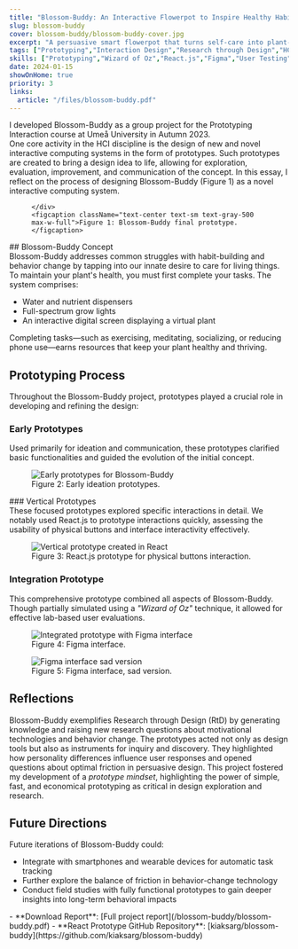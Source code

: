 ```yaml
---
title: "Blossom-Buddy: An Interactive Flowerpot to Inspire Healthy Habits"
slug: blossom-buddy
cover: blossom-buddy/blossom-buddy-cover.jpg
excerpt: "A persuasive smart flowerpot that turns self-care into plant-care by linking personal task completion to a plant's water, nutrients, and light."
tags: ["Prototyping","Interaction Design","Research through Design","HCI","Persuasive Technology","UX"]
skills: ["Prototyping","Wizard of Oz","React.js","Figma","User Testing"]
date: 2024-01-15
showOnHome: true
priority: 3
links:
  article: "/files/blossom-buddy.pdf"
---
```



<div className="mb-4">
I developed Blossom-Buddy as a group project for the Prototyping Interaction course at Umeå University in Autumn 2023.
</div>

<div className="mb-4">
  One core activity in the HCI discipline is the design of new and novel interactive computing systems in the form of prototypes. Such prototypes are created to bring a design idea to life, allowing for exploration, evaluation, improvement, and communication of the concept. In this essay, I reflect on the process of designing Blossom-Buddy (Figure 1) as a novel interactive computing system.
</div>

<div className="max-w-md mx-auto">
  <figure className="my-8">
      <div className="relative w-full aspect-[2/2.3] cursor-zoom-in">
    <ZoomImage src="/blossom-buddy/blossom-buddy.jpg" alt="Business Management Platform" fill />

    </div>
    <figcaption className="text-center text-sm text-gray-500 max-w-full">Figure 1: Blossom-Buddy final prototype.</figcaption>
  </figure>
</div>
## Blossom-Buddy Concept

<div className="mb-4">
  Blossom-Buddy addresses common struggles with habit-building and behavior change by tapping into our innate desire to care for living things. 
  To maintain your plant's health, you must first complete your tasks. The system comprises:
</div>
<ul className="list-disc list-inside space-y-1 mb-6">
  <li>Water and nutrient dispensers</li>
  <li>Full-spectrum grow lights</li>
  <li>An interactive digital screen displaying a virtual plant</li>
</ul>

<div className="mb-8">
  Completing tasks—such as exercising, meditating, socializing, or reducing phone use—earns resources that keep your plant healthy and thriving.
</div>

## Prototyping Process

<div className="mb-4">Throughout the Blossom-Buddy project, prototypes played a crucial role in developing and refining the design:</div>

### Early Prototypes
<p className="mb-4">Used primarily for ideation and communication, these prototypes clarified basic functionalities and guided the evolution of the initial concept.</p>

<figure className="my-8">
  <img src="/blossom-buddy/blossom-early-prototypes.png" alt="Early prototypes for Blossom-Buddy" className="
      w-full                        /* fill the container on phones          */
      max-w-xs                      /* 20 rem cap by default (≤ sm)          */
      sm:max-w-sm                   /* 24 rem cap at ≥ 640 px                */
      md:max-w-md                   /* 28 rem cap at ≥ 768 px                */
      lg:max-w-md                   /* 32 rem cap at ≥ 1024 px               */
      xl:max-w-md                   /* 36 rem cap at ≥ 1280 px (optional)    */
      mx-auto rounded-xl shadow-md
  
  " />
  <figcaption className="text-center text-sm text-gray-500">Figure 2: Early ideation prototypes.</figcaption>
</figure>
### Vertical Prototypes
<div className="mb-4">These focused prototypes explored specific interactions in detail. We notably used React.js to prototype interactions quickly, assessing the usability of physical buttons and interface interactivity effectively.</div>
<figure className="my-8">
  <img src="/blossom-buddy/blossom-vertical-prototype.png" alt="Vertical prototype created in React" className="    
      w-full                        /* fill the container on phones          */
      max-w-xs                      /* 20 rem cap by default (≤ sm)          */
      sm:max-w-sm                   /* 24 rem cap at ≥ 640 px                */
      md:max-w-md                   /* 28 rem cap at ≥ 768 px                */
      lg:max-w-md                   /* 32 rem cap at ≥ 1024 px               */
      xl:max-w-md                   /* 36 rem cap at ≥ 1280 px (optional)    */
      mx-auto rounded-xl shadow-md" />
  <figcaption className="text-center text-sm text-gray-500">Figure 3: React.js prototype for physical buttons interaction.</figcaption>
</figure>

### Integration Prototype
<div className="mb-4">This comprehensive prototype combined all aspects of Blossom-Buddy. Though partially simulated using a <em>"Wizard of Oz"</em> technique, it allowed for effective lab-based user evaluations.</div>
<figure className="my-8">
  <img src="/blossom-buddy/blossom-figma.jpg" alt="Integrated prototype with Figma interface" className="
      w-full                        /* fill the container on phones          */
      max-w-xs                      /* 20 rem cap by default (≤ sm)          */
      sm:max-w-sm                   /* 24 rem cap at ≥ 640 px                */
      md:max-w-md                   /* 28 rem cap at ≥ 768 px                */
      lg:max-w-md                   /* 32 rem cap at ≥ 1024 px               */
      xl:max-w-md                   /* 36 rem cap at ≥ 1280 px (optional)    */
      mx-auto rounded-xl shadow-md
  
  " />
  <figcaption className="text-center text-sm text-gray-500">Figure 4: Figma interface.</figcaption>
</figure>
<figure className="my-8">
  <img src="/blossom-buddy/blossom-figma-sad.png" alt="Figma interface sad version" className="
      w-full                        /* fill the container on phones          */
      max-w-xs                      /* 20 rem cap by default (≤ sm)          */
      sm:max-w-sm                   /* 24 rem cap at ≥ 640 px                */
      md:max-w-md                   /* 28 rem cap at ≥ 768 px                */
      lg:max-w-md                   /* 32 rem cap at ≥ 1024 px               */
      xl:max-w-md                   /* 36 rem cap at ≥ 1280 px (optional)    */
      mx-auto rounded-xl shadow-md
  
  " />
  <figcaption className="text-center text-sm text-gray-500">Figure 5: Figma interface, sad version.</figcaption>
</figure>

## Reflections

<div className="mb-4">Blossom-Buddy exemplifies Research through Design (RtD) by generating knowledge and raising new research questions about motivational technologies and behavior change. The prototypes acted not only as design tools but also as instruments for inquiry and discovery. They highlighted how personality differences influence user responses and opened questions about optimal friction in persuasive design. This project fostered my development of a <em>prototype mindset</em>, highlighting the power of simple, fast, and economical prototyping as critical in design exploration and research.</div>

## Future Directions

<div className="mb-4">Future iterations of Blossom-Buddy could:</div>
<ul className="list-disc list-inside space-y-1 mb-6">
  <li>Integrate with smartphones and wearable devices for automatic task tracking</li>
  <li>Further explore the balance of friction in behavior-change technology</li>
  <li>Conduct field studies with fully functional prototypes to gain deeper insights into long-term behavioral impacts</li>
</ul>
- <FileText className="inline-block w-5 h-5 mr-2 align-text-bottom text-gray-600 dark:text-gray-300" /> **Download Report**: [Full project report](/blossom-buddy/blossom-buddy.pdf)
- <Github className="inline-block w-5 h-5 mr-2 align-text-bottom text-gray-600 dark:text-gray-300" /> **React Prototype GitHub Repository**: [kiaksarg/blossom-buddy](https://github.com/kiaksarg/blossom-buddy)